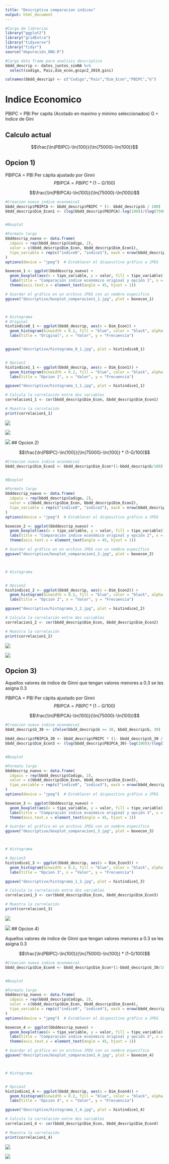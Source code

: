 ```yaml
---
title: "Descriptiva comparacion indices"
output: html_document
---
```


```r
#Carga de librerias
library("ggplot2")
library("gridExtra")
library("tidyverse")
library("tidyr")
source("depuración_ONU.R")

#Carga data frame para analisis descriptivo
bbdd_descrip <- datos_juntos_sinNA %>%
  select(codigo, Pais,dim_econ,gnipc2_2019,gini)

colnames(bbdd_descrip) <- c("Codigo","Pais","Dim_Econ","PBIPC","G")

```

# Indice Economico

PBIPC = PBI Per capita (Acotado en maximo y minimo seleccionados)
G = Indice de Gini

## Calculo actual 
$$\frac{\ln(PBIPC)-\ln(100)}{\ln(75000)-\ln(100)}$$

## Opcion 1) 

PBIPCA = PBI Per cápita ajustado por Ginni
$$PBIPCA = PBIPC * (1-G/100)$$

$$\frac{\ln(PBIPCA)-\ln(100)}{\ln(75000)-\ln(100)}$$



```r
#Creacion nuevo indice economico1
bbdd_descrip$PBIPCA <- bbdd_descrip$PBIPC * (1- bbdd_descrip$G / 100)
bbdd_descrip$Dim_Econ1 <- (log(bbdd_descrip$PBIPCA)-log(100))/(log(75000)-log(100))


#Boxplot

#Formato largo
bbddescrip_nuevo <- data.frame(
  idpais = rep(bbdd_descrip$Codigo, 2),
  valor = c(bbdd_descrip$Dim_Econ, bbdd_descrip$Dim_Econ1),
  tipo_variable = rep(c("indice0", "indice1"), each = nrow(bbdd_descrip)) 
)
options(device = "jpeg")  # Establecer el dispositivo gráfico a JPEG

boxecon_1 <- ggplot(bbddescrip_nuevo) +
  geom_boxplot(aes(x = tipo_variable, y = valor, fill = tipo_variable)) +
  labs(title = "Comparación indice económico original y opción 1", x = "Indice", y = "Valor") + scale_fill_manual(values = c("blue", "red")) +
  theme(axis.text.x = element_text(angle = 45, hjust = 1))

# Guardar el gráfico en un archivo JPEG con un nombre específico
ggsave("descriptivo/boxplot_comparacion1_1.jpg", plot = boxecon_1)



# Histograma
# Original
histindice0_1 <- ggplot(bbdd_descrip, aes(x = Dim_Econ)) +
  geom_histogram(binwidth = 0.2, fill = "blue", color = "black", alpha = 0.5) +  # Agregar líneas alrededor de las barras
  labs(title = "Original", x = "Valor", y = "Frecuencia")


ggsave("descriptivo/histograma_0_1.jpg", plot = histindice0_1)


# Opcion1
histindice1_1 <- ggplot(bbdd_descrip, aes(x = Dim_Econ1)) +
  geom_histogram(binwidth = 0.2, fill = "blue", color = "black", alpha = 0.5) +  # Agregar líneas alrededor de las barras
  labs(title = "Opcion 1", x = "Valor", y = "Frecuencia")

ggsave("descriptivo/histograma_1_1.jpg", plot = histindice1_1)

# Calcula la correlación entre dos variables
correlacion1_1 <- cor(bbdd_descrip$Dim_Econ, bbdd_descrip$Dim_Econ1)

# Muestra la correlación
print(correlacion1_1)


```
![](descriptivo/boxplot_comparacion1_1.jpg)

![](descriptivo/histograma_0_1.jpg)

![](descriptivo/histograma_1_1.jpg)
## Opcion 2)

$$\frac{\ln(PBIPC)-\ln(100)}{\ln(75000)-\ln(100)} * (1-G/100)$$
```r
#Creacion nuevo indice economico1
bbdd_descrip$Dim_Econ2 <- bbdd_descrip$Dim_Econ*(1-bbdd_descrip$G/100)


#Boxplot

#Formato largo
bbddescrip_nuevo <- data.frame(
  idpais = rep(bbdd_descrip$Codigo, 2),
  valor = c(bbdd_descrip$Dim_Econ, bbdd_descrip$Dim_Econ2),
  tipo_variable = rep(c("indice0", "indice2"), each = nrow(bbdd_descrip)) 
)
options(device = "jpeg")  # Establecer el dispositivo gráfico a JPEG

boxecon_2 <- ggplot(bbddescrip_nuevo) +
  geom_boxplot(aes(x = tipo_variable, y = valor, fill = tipo_variable)) +
  labs(title = "Comparación indice económico original y opción 2", x = "Indice", y = "Valor") + scale_fill_manual(values = c("blue", "red")) +
  theme(axis.text.x = element_text(angle = 45, hjust = 1))

# Guardar el gráfico en un archivo JPEG con un nombre específico
ggsave("descriptivo/boxplot_comparacion1_2.jpg", plot = boxecon_2)



# Histograma


# Opcion2
histindice1_2 <- ggplot(bbdd_descrip, aes(x = Dim_Econ2)) +
  geom_histogram(binwidth = 0.2, fill = "blue", color = "black", alpha = 0.5) +  # Agregar líneas alrededor de las barras
  labs(title = "Opcion 2", x = "Valor", y = "Frecuencia")

ggsave("descriptivo/histograma_1_2.jpg", plot = histindice1_2)

# Calcula la correlación entre dos variables
correlacion1_2 <- cor(bbdd_descrip$Dim_Econ, bbdd_descrip$Dim_Econ2)

# Muestra la correlación
print(correlacion1_2)


```

![](descriptivo/boxplot_comparacion1_2.jpg)

![](descriptivo/histograma_1_2.jpg)

## Opcion 3) 

Aquellos valores de índice de Ginni que tengan valores menores a 0.3 se les asigna 0.3

PBIPCA = PBI Per cápita ajustado por Ginni
$$PBIPCA = PBIPC * (1-G/100)$$

$$\frac{\ln(PBIPCA)-\ln(100)}{\ln(75000)-\ln(100)}$$

```r
#Creacion nuevo indice economico1
bbdd_descrip$G_30 <- ifelse(bbdd_descrip$G >= 30, bbdd_descrip$G, 30)

bbdd_descrip$PBIPCA_30 <- bbdd_descrip$PBIPC * (1- bbdd_descrip$G_30 / 100)
bbdd_descrip$Dim_Econ3 <- (log(bbdd_descrip$PBIPCA_30)-log(100))/(log(75000)-log(100))


#Boxplot

#Formato largo
bbddescrip_nuevo <- data.frame(
  idpais = rep(bbdd_descrip$Codigo, 2),
  valor = c(bbdd_descrip$Dim_Econ, bbdd_descrip$Dim_Econ3),
  tipo_variable = rep(c("indice0", "indice3"), each = nrow(bbdd_descrip)) 
)
options(device = "jpeg")  # Establecer el dispositivo gráfico a JPEG

boxecon_3 <- ggplot(bbddescrip_nuevo) +
  geom_boxplot(aes(x = tipo_variable, y = valor, fill = tipo_variable)) +
  labs(title = "Comparación indice económico original y opción 3", x = "Indice", y = "Valor") + scale_fill_manual(values = c("blue", "red")) +
  theme(axis.text.x = element_text(angle = 45, hjust = 1))

# Guardar el gráfico en un archivo JPEG con un nombre específico
ggsave("descriptivo/boxplot_comparacion1_3.jpg", plot = boxecon_3)



# Histograma

# Opcion3
histindice1_3 <- ggplot(bbdd_descrip, aes(x = Dim_Econ3)) +
  geom_histogram(binwidth = 0.2, fill = "blue", color = "black", alpha = 0.5) +  # Agregar líneas alrededor de las barras
  labs(title = "Opcion 3", x = "Valor", y = "Frecuencia")

ggsave("descriptivo/histograma_1_3.jpg", plot = histindice1_3)

# Calcula la correlación entre dos variables
correlacion1_3 <- cor(bbdd_descrip$Dim_Econ, bbdd_descrip$Dim_Econ3)

# Muestra la correlación
print(correlacion1_3)


```

![](descriptivo/boxplot_comparacion1_3.jpg)

![](descriptivo/histograma_1_3.jpg)
## Opcion 4)

Aquellos valores de índice de Ginni que tengan valores menores a 0.3 se les asigna 0.3

$$\frac{\ln(PBIPC)-\ln(100)}{\ln(75000)-\ln(100)} * (1-G/100)$$

```r
#Creacion nuevo indice economico1
bbdd_descrip$Dim_Econ4 <- bbdd_descrip$Dim_Econ*(1-bbdd_descrip$G_30/100)


#Boxplot

#Formato largo
bbddescrip_nuevo <- data.frame(
  idpais = rep(bbdd_descrip$Codigo, 2),
  valor = c(bbdd_descrip$Dim_Econ, bbdd_descrip$Dim_Econ4),
  tipo_variable = rep(c("indice0", "indice4"), each = nrow(bbdd_descrip)) 
)
options(device = "jpeg")  # Establecer el dispositivo gráfico a JPEG

boxecon_4 <- ggplot(bbddescrip_nuevo) +
  geom_boxplot(aes(x = tipo_variable, y = valor, fill = tipo_variable)) +
  labs(title = "Comparación indice económico original y opción 3", x = "Indice", y = "Valor") + scale_fill_manual(values = c("blue", "red")) +
  theme(axis.text.x = element_text(angle = 45, hjust = 1))

# Guardar el gráfico en un archivo JPEG con un nombre específico
ggsave("descriptivo/boxplot_comparacion1_4.jpg", plot = boxecon_4)



# Histograma


# Opcion2
histindice1_4 <- ggplot(bbdd_descrip, aes(x = Dim_Econ4)) +
  geom_histogram(binwidth = 0.2, fill = "blue", color = "black", alpha = 0.5) +  # Agregar líneas alrededor de las barras
  labs(title = "Opcion 4", x = "Valor", y = "Frecuencia")

ggsave("descriptivo/histograma_1_4.jpg", plot = histindice1_4)

# Calcula la correlación entre dos variables
correlacion1_4 <- cor(bbdd_descrip$Dim_Econ, bbdd_descrip$Dim_Econ4)

# Muestra la correlación
print(correlacion1_4)


```

![](descriptivo/boxplot_comparacion1_4.jpg)

![](descriptivo/histograma_1_4.jpg)


